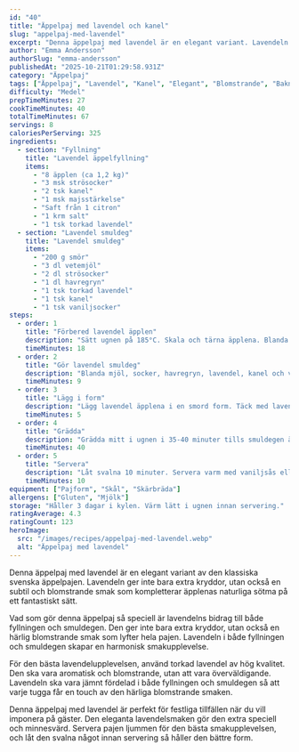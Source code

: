 ```yaml
---
id: "40"
title: "Äppelpaj med lavendel och kanel"
slug: "appelpaj-med-lavendel"
excerpt: "Denna äppelpaj med lavendel är en elegant variant. Lavendeln ger en subtil och blomstrande smak."
author: "Emma Andersson"
authorSlug: "emma-andersson"
publishedAt: "2025-10-21T01:29:58.931Z"
category: "Äppelpaj"
tags: ["Äppelpaj", "Lavendel", "Kanel", "Elegant", "Blomstrande", "Bakning"]
difficulty: "Medel"
prepTimeMinutes: 27
cookTimeMinutes: 40
totalTimeMinutes: 67
servings: 8
caloriesPerServing: 325
ingredients:
  - section: "Fyllning"
    title: "Lavendel äppelfyllning"
    items:
      - "8 äpplen (ca 1,2 kg)"
      - "3 msk strösocker"
      - "2 tsk kanel"
      - "1 msk majsstärkelse"
      - "Saft från 1 citron"
      - "1 krm salt"
      - "1 tsk torkad lavendel"
  - section: "Lavendel smuldeg"
    title: "Lavendel smuldeg"
    items:
      - "200 g smör"
      - "3 dl vetemjöl"
      - "2 dl strösocker"
      - "1 dl havregryn"
      - "1 tsk torkad lavendel"
      - "1 tsk kanel"
      - "1 tsk vaniljsocker"
steps:
  - order: 1
    title: "Förbered lavendel äpplen"
    description: "Sätt ugnen på 185°C. Skala och tärna äpplena. Blanda med socker, kanel, majsstärkelse, citronsaft, salt och lavendel."
    timeMinutes: 18
  - order: 2
    title: "Gör lavendel smuldeg"
    description: "Blanda mjöl, socker, havregryn, lavendel, kanel och vaniljsocker. Nyp i smöret försiktigt."
    timeMinutes: 9
  - order: 3
    title: "Lägg i form"
    description: "Lägg lavendel äpplena i en smord form. Täck med lavendel smuldegen så att allt är täckt."
    timeMinutes: 5
  - order: 4
    title: "Grädda"
    description: "Grädda mitt i ugnen i 35-40 minuter tills smuldegen är gyllenbrun och pajen bubblande."
    timeMinutes: 40
  - order: 5
    title: "Servera"
    description: "Låt svalna 10 minuter. Servera varm med vaniljsås eller glass."
    timeMinutes: 10
equipment: ["Pajform", "Skål", "Skärbräda"]
allergens: ["Gluten", "Mjölk"]
storage: "Håller 3 dagar i kylen. Värm lätt i ugnen innan servering."
ratingAverage: 4.3
ratingCount: 123
heroImage:
  src: "/images/recipes/appelpaj-med-lavendel.webp"
  alt: "Äppelpaj med lavendel"
---
```


Denna äppelpaj med lavendel är en elegant variant av den klassiska svenska äppelpajen. Lavendeln ger inte bara extra kryddor, utan också en subtil och blomstrande smak som kompletterar äpplenas naturliga sötma på ett fantastiskt sätt.

Vad som gör denna äppelpaj så speciell är lavendelns bidrag till både fyllningen och smuldegen. Den ger inte bara extra kryddor, utan också en härlig blomstrande smak som lyfter hela pajen. Lavendeln i både fyllningen och smuldegen skapar en harmonisk smakupplevelse.

För den bästa lavendelupplevelsen, använd torkad lavendel av hög kvalitet. Den ska vara aromatisk och blomstrande, utan att vara överväldigande. Lavendeln ska vara jämnt fördelad i både fyllningen och smuldegen så att varje tugga får en touch av den härliga blomstrande smaken.

Denna äppelpaj med lavendel är perfekt för festliga tillfällen när du vill imponera på gäster. Den eleganta lavendelsmaken gör den extra speciell och minnesvärd. Servera pajen ljummen för den bästa smakupplevelsen, och låt den svalna något innan servering så håller den bättre form.
